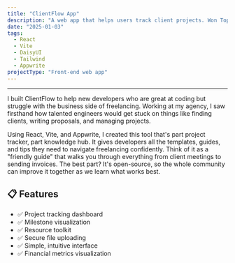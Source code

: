 ```yaml
---
title: "ClientFlow App"
description: "A web app that helps users track client projects. Won Top of Category at the 100Devs Hackathon."
date: "2025-01-03"
tags:
  - React
  - Vite
  - DaisyUI
  - Tailwind
  - Appwrite
projectType: "Front-end web app"
---
```



---

<MdxPublicImage src="/projects/astro-micro/astro-micro.jpg" />

I built ClientFlow to help new developers who are great at coding but struggle with the business side of freelancing. Working at my agency, I saw firsthand how talented engineers would get stuck on things like finding clients, writing proposals, and managing projects.

Using React, Vite, and Appwrite, I created this tool that's part project tracker, part knowledge hub. It gives developers all the templates, guides, and tips they need to navigate freelancing confidently. Think of it as a "friendly guide" that walks you through everything from client meetings to sending invoices. The best part? It's open-source, so the whole community can improve it together as we learn what works best.

## 📋 Features

- ✅ Project tracking dashboard
- ✅ Milestone visualization
- ✅ Resource toolkit
- ✅ Secure file uploading
- ✅ Simple, intuitive interface
- ✅ Financial metrics visualization
